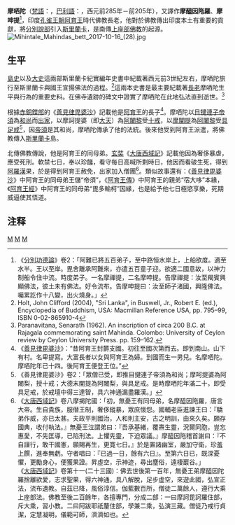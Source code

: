 {{TheravadaBuddhism}}
'''摩哂陀'''（[[梵語|梵語]]：{{IAST|Mahendra}}，[[巴利語|巴利語]]：{{IAST|Ｍahinda}}，西元前285年－前205年），又譯作'''摩醯因陁羅'''、'''摩呻提'''<ref>《[[分別功德論|分別功德論]]》卷2：「阿難已將五百弟子，至中路恒水岸上，上船欲度。適至水半。王以至岸。毘舍離承阿難來，亦遣五百童子迎。欲適二國意故，以神力制船令住中流。時度弟子。一名摩禪提，二名摩呻提。告摩禪提：汝至羯賓興顯佛法，彼土未有佛法。好令流布。告摩呻提曰：汝至師子渚國，興隆佛法。囑累訖作十八變，出火燒身。」</ref>，印度[[孔雀王朝|孔雀王朝]][[阿育王|阿育王]]時代佛教長老，他對於佛教傳出印度本土有重要的貢獻，將[[分別說部|分別說部]]引入[[斯里蘭卡|斯里蘭卡]]，是南傳[[上座部佛教|上座部佛教]]的起源。
[[File:Mihintale_Mahindas_bett_2017-10-16_(28).jpg|thumb]]

== 生平 ==
[[島史|島史]]以及[[大史|大史]]這兩部斯里蘭卡紀實編年史書中紀載著西元前3世紀左右，摩哂陀旅行至斯里蘭卡與國王{{le|天愛帝須王|Devanampiyatissa}}宣揚佛法的過程。<ref>Holt, John Clifford (2004), "Sri Lanka", in Buswell, Jr., Robert E. (ed.), Encyclopedia of Buddhism, USA: Macmillan Reference USA, pp. 795–99, ISBN 0-02-865910-4</ref>這兩本史書是最主要紀載著[[長老|長老]]摩哂陀生平與行為的重要史料。在{{le|拉賈加拉|Rassagala}}佛寺遺跡的碑文中證實了摩哂陀在此地弘法直到逝世。<ref>Paranavitana, Senarath (1962). An inscription of circa 200 B.C. at Rajagala commemorating saint Mahinda. Colombo: University of Ceylon review by Ceylon University Press. pp. 159–162.</ref>

根據[[赤銅鍱部|赤銅鍱部]]的《[[善見律毘婆沙|善見律毘婆沙]]》記載他是[[阿育王|阿育王]]的長子<ref>《[[善見律毘婆沙|善見律毘婆沙]]》：“昔阿育王封欝支國。初往至國次第而去。即到南山。山下有村。名卑提寫。大富長者以女與阿育王為婦。到國而生一男兒。名摩哂陀。摩哂陀年已十四。後阿育王便登王位。”</ref>。摩哂陀以[[帝須|目犍連子帝須]]為[[和尚|和尚]]而[[出家|出家]]，以摩訶提婆（即[[大天|大天]]）為[[阿闍黎|阿闍黎]]受[[十戒_(佛教)|十戒]]，以[[摩闡提|摩闡提]]為[[阿闍黎|阿闍黎]]受[[具足戒|具足戒]]<ref>《善見律毘婆沙》卷2：「眾僧已受，即推目揵連子帝須為和尚；摩呵提婆為阿闍梨，授十戒；大德末闡提為阿闍梨，與具足戒。是時摩哂陀年滿二十，即受具足戒，於戒壇中得三達智，具六神通漏盡羅漢。」</ref>，因[[帝須|帝須]]是其和尚，摩哂陀傳承了他的法統。後來他受到阿育王派遣，將佛教傳入[[斯里蘭卡|斯里蘭卡]]島。

北傳佛教傳說，他是阿育王的同母弟。[[玄奘|玄奘]]《[[大唐西域記|大唐西域記]]》記載他因為奢侈暴虐，應受死刑。軟禁七日，奉以珍饈，看守每日高喊所剩時日，他因而看破生死，得到[[阿羅漢|阿羅漢]]果，於是得到阿育王赦免，出家加入僧團<ref>《[[大唐西域記|大唐西域記]]》卷八摩揭陀國：「初，無憂王有同母弟，名摩醯因陁羅，唐言大帝。生自貴族，服僣王制，奢侈縱暴，眾庶懷怨。國輔老臣進諫王曰：『驕弟作威，亦已太甚。夫政平則國治，人和則主安，古之明訓，由來久矣。願存國典，收付執法。』無憂王泣謂弟曰：『吾承基緒，覆燾生靈，況爾同胞，豈忘惠愛，不先匡導，已陷刑法。上懼先靈，下迫眾議。』摩醯因陁稽首謝曰：『不自謹行，敢干國憲，願賜再生，更寛七日。』於是置諸幽室，嚴加守衛，珍羞上饌，進奉無虧。守者唱曰：『已過一日，餘有六日』。至第六日已，既深憂懼，更勵身心，便獲果證。昇虛空，示神迹，尋出塵俗，遠棲巖谷。」<br>
《[[大唐西域記|大唐西域記]]》卷第十一(二十三國)：佛去世後第一百年，無憂王弟摩醯因陀羅捨離欲愛，志求聖果，得六神通，具八解脫，足步虛空，來遊此國，弘宣正法，流布遺教。自茲已降，風俗淳信。伽藍數百所，僧徒二萬餘人，遵行大乘上座部法。佛教至後二百餘年，各擅專門，分成二部：一曰摩訶毘訶羅住部，斥大乘，習小教。二曰阿跋耶祇釐住部，學兼二乘，弘演三藏。僧徒乃戒行貞潔，定慧凝明，儀範可師，濟濟如也。</ref>。類似故事還有：《[[善見律毘婆沙|善見律毘婆沙]]》中阿育王的同母弟王儲“帝須”，《[[阿育王傳|阿育王傳]]》中阿育王的親弟“宿大哆”本緣，《[[阿育王經|阿育王經]]》中阿育王的同母弟“毘多輸柯”因緣，也是給予他七日極慾享樂，死期威逼使其悟道。

== 注释 ==
{{reflist|2}}

[[Category:印度佛教出家眾|M]]
[[Category:上座部佛教出家眾|M]]
[[Category:佛教历史|M]]